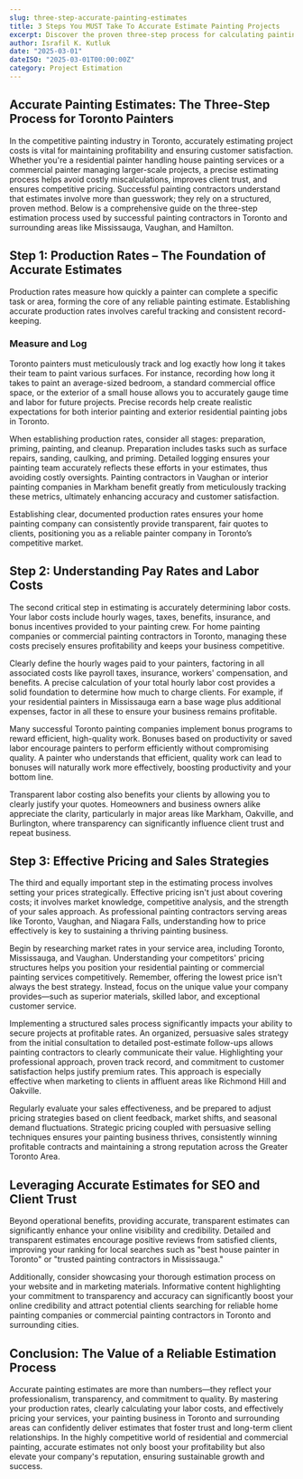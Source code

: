 ```yaml
---
slug: three-step-accurate-painting-estimates
title: 3 Steps You MUST Take To Accurate Estimate Painting Projects
excerpt: Discover the proven three-step process for calculating painting estimates accurately to ensure profitability.
author: Israfil K. Kutluk
date: "2025-03-01"
dateISO: "2025-03-01T00:00:00Z"
category: Project Estimation
---
```


## Accurate Painting Estimates: The Three-Step Process for Toronto Painters

In the competitive painting industry in Toronto, accurately estimating project costs is vital for maintaining profitability and ensuring customer satisfaction. Whether you're a residential painter handling house painting services or a commercial painter managing larger-scale projects, a precise estimating process helps avoid costly miscalculations, improves client trust, and ensures competitive pricing. Successful painting contractors understand that estimates involve more than guesswork; they rely on a structured, proven method. Below is a comprehensive guide on the three-step estimation process used by successful painting contractors in Toronto and surrounding areas like Mississauga, Vaughan, and Hamilton.

## Step 1: Production Rates – The Foundation of Accurate Estimates

Production rates measure how quickly a painter can complete a specific task or area, forming the core of any reliable painting estimate. Establishing accurate production rates involves careful tracking and consistent record-keeping.

### Measure and Log

Toronto painters must meticulously track and log exactly how long it takes their team to paint various surfaces. For instance, recording how long it takes to paint an average-sized bedroom, a standard commercial office space, or the exterior of a small house allows you to accurately gauge time and labor for future projects. Precise records help create realistic expectations for both interior painting and exterior residential painting jobs in Toronto.

When establishing production rates, consider all stages: preparation, priming, painting, and cleanup. Preparation includes tasks such as surface repairs, sanding, caulking, and priming. Detailed logging ensures your painting team accurately reflects these efforts in your estimates, thus avoiding costly oversights. Painting contractors in Vaughan or interior painting companies in Markham benefit greatly from meticulously tracking these metrics, ultimately enhancing accuracy and customer satisfaction.

Establishing clear, documented production rates ensures your home painting company can consistently provide transparent, fair quotes to clients, positioning you as a reliable painter company in Toronto’s competitive market.

## Step 2: Understanding Pay Rates and Labor Costs

The second critical step in estimating is accurately determining labor costs. Your labor costs include hourly wages, taxes, benefits, insurance, and bonus incentives provided to your painting crew. For home painting companies or commercial painting contractors in Toronto, managing these costs precisely ensures profitability and keeps your business competitive.

Clearly define the hourly wages paid to your painters, factoring in all associated costs like payroll taxes, insurance, workers' compensation, and benefits. A precise calculation of your total hourly labor cost provides a solid foundation to determine how much to charge clients. For example, if your residential painters in Mississauga earn a base wage plus additional expenses, factor in all these to ensure your business remains profitable.

Many successful Toronto painting companies implement bonus programs to reward efficient, high-quality work. Bonuses based on productivity or saved labor encourage painters to perform efficiently without compromising quality. A painter who understands that efficient, quality work can lead to bonuses will naturally work more effectively, boosting productivity and your bottom line.

Transparent labor costing also benefits your clients by allowing you to clearly justify your quotes. Homeowners and business owners alike appreciate the clarity, particularly in major areas like Markham, Oakville, and Burlington, where transparency can significantly influence client trust and repeat business.

## Step 3: Effective Pricing and Sales Strategies

The third and equally important step in the estimating process involves setting your prices strategically. Effective pricing isn't just about covering costs; it involves market knowledge, competitive analysis, and the strength of your sales approach. As professional painting contractors serving areas like Toronto, Vaughan, and Niagara Falls, understanding how to price effectively is key to sustaining a thriving painting business.

Begin by researching market rates in your service area, including Toronto, Mississauga, and Vaughan. Understanding your competitors' pricing structures helps you position your residential painting or commercial painting services competitively. Remember, offering the lowest price isn't always the best strategy. Instead, focus on the unique value your company provides—such as superior materials, skilled labor, and exceptional customer service.

Implementing a structured sales process significantly impacts your ability to secure projects at profitable rates. An organized, persuasive sales strategy from the initial consultation to detailed post-estimate follow-ups allows painting contractors to clearly communicate their value. Highlighting your professional approach, proven track record, and commitment to customer satisfaction helps justify premium rates. This approach is especially effective when marketing to clients in affluent areas like Richmond Hill and Oakville.

Regularly evaluate your sales effectiveness, and be prepared to adjust pricing strategies based on client feedback, market shifts, and seasonal demand fluctuations. Strategic pricing coupled with persuasive selling techniques ensures your painting business thrives, consistently winning profitable contracts and maintaining a strong reputation across the Greater Toronto Area.

## Leveraging Accurate Estimates for SEO and Client Trust

Beyond operational benefits, providing accurate, transparent estimates can significantly enhance your online visibility and credibility. Detailed and transparent estimates encourage positive reviews from satisfied clients, improving your ranking for local searches such as "best house painter in Toronto" or "trusted painting contractors in Mississauga."

Additionally, consider showcasing your thorough estimation process on your website and in marketing materials. Informative content highlighting your commitment to transparency and accuracy can significantly boost your online credibility and attract potential clients searching for reliable home painting companies or commercial painting contractors in Toronto and surrounding cities.

## Conclusion: The Value of a Reliable Estimation Process

Accurate painting estimates are more than numbers—they reflect your professionalism, transparency, and commitment to quality. By mastering your production rates, clearly calculating your labor costs, and effectively pricing your services, your painting business in Toronto and surrounding areas can confidently deliver estimates that foster trust and long-term client relationships. In the highly competitive world of residential and commercial painting, accurate estimates not only boost your profitability but also elevate your company's reputation, ensuring sustainable growth and success.